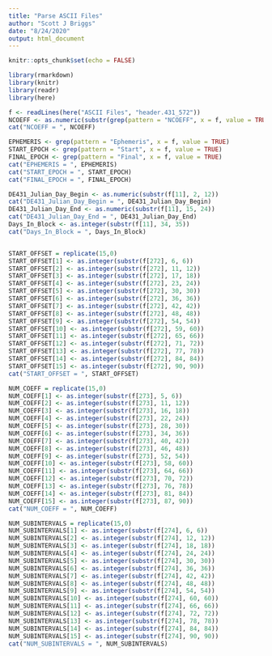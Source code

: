 ```yaml
---
title: "Parse ASCII Files"
author: "Scott J Briggs"
date: "8/24/2020"
output: html_document
---
```


```r
knitr::opts_chunk$set(echo = FALSE)
```

```r
library(rmarkdown)
library(knitr)
library(readr)
library(here)
```

```r
f <- readLines(here("ASCII Files", "header.431_572"))
NCOEFF <- as.numeric(substr(grep(pattern = "NCOEFF", x = f, value = TRUE), 24, 27))
cat("NCOEFF = ", NCOEFF)
```

```r
EPHEMERIS <- grep(pattern = "Ephemeris", x = f, value = TRUE)
START_EPOCH <- grep(pattern = "Start", x = f, value = TRUE)
FINAL_EPOCH <- grep(pattern = "Final", x = f, value = TRUE)
cat("EPHEMERIS = ", EPHEMERIS)
cat("START_EPOCH = ", START_EPOCH)
cat("FINAL_EPOCH = ", FINAL_EPOCH)
```

```r
DE431_Julian_Day_Begin <- as.numeric(substr(f[11], 2, 12))
cat("DE431_Julian_Day_Begin = ", DE431_Julian_Day_Begin)
DE431_Julian_Day_End <- as.numeric(substr(f[11], 15, 24))
cat("DE431_Julian_Day_End = ", DE431_Julian_Day_End)
Days_In_Block <- as.integer(substr(f[11], 34, 35))
cat("Days_In_Block = ", Days_In_Block)
```

```r
```

```r
START_OFFSET = replicate(15,0)
START_OFFSET[1] <- as.integer(substr(f[272], 6, 6))
START_OFFSET[2] <- as.integer(substr(f[272], 11, 12))
START_OFFSET[3] <- as.integer(substr(f[272], 17, 18))
START_OFFSET[4] <- as.integer(substr(f[272], 23, 24))
START_OFFSET[5] <- as.integer(substr(f[272], 30, 30))
START_OFFSET[6] <- as.integer(substr(f[272], 36, 36))
START_OFFSET[7] <- as.integer(substr(f[272], 42, 42))
START_OFFSET[8] <- as.integer(substr(f[272], 48, 48))
START_OFFSET[9] <- as.integer(substr(f[272], 54, 54))
START_OFFSET[10] <- as.integer(substr(f[272], 59, 60))
START_OFFSET[11] <- as.integer(substr(f[272], 65, 66))
START_OFFSET[12] <- as.integer(substr(f[272], 71, 72))
START_OFFSET[13] <- as.integer(substr(f[272], 77, 78))
START_OFFSET[14] <- as.integer(substr(f[272], 84, 84))
START_OFFSET[15] <- as.integer(substr(f[272], 90, 90))
cat("START_OFFSET = ", START_OFFSET)

NUM_COEFF = replicate(15,0)
NUM_COEFF[1] <- as.integer(substr(f[273], 5, 6))
NUM_COEFF[2] <- as.integer(substr(f[273], 11, 12))
NUM_COEFF[3] <- as.integer(substr(f[273], 16, 18))
NUM_COEFF[4] <- as.integer(substr(f[273], 22, 24))
NUM_COEFF[5] <- as.integer(substr(f[273], 28, 30))
NUM_COEFF[6] <- as.integer(substr(f[273], 34, 36))
NUM_COEFF[7] <- as.integer(substr(f[273], 40, 42))
NUM_COEFF[8] <- as.integer(substr(f[273], 46, 48))
NUM_COEFF[9] <- as.integer(substr(f[273], 52, 54))
NUM_COEFF[10] <- as.integer(substr(f[273], 58, 60))
NUM_COEFF[11] <- as.integer(substr(f[273], 64, 66))
NUM_COEFF[12] <- as.integer(substr(f[273], 70, 72))
NUM_COEFF[13] <- as.integer(substr(f[273], 76, 78))
NUM_COEFF[14] <- as.integer(substr(f[273], 81, 84))
NUM_COEFF[15] <- as.integer(substr(f[273], 87, 90))
cat("NUM_COEFF = ", NUM_COEFF)

NUM_SUBINTERVALS = replicate(15,0)
NUM_SUBINTERVALS[1] <- as.integer(substr(f[274], 6, 6))
NUM_SUBINTERVALS[2] <- as.integer(substr(f[274], 12, 12))
NUM_SUBINTERVALS[3] <- as.integer(substr(f[274], 18, 18))
NUM_SUBINTERVALS[4] <- as.integer(substr(f[274], 24, 24))
NUM_SUBINTERVALS[5] <- as.integer(substr(f[274], 30, 30))
NUM_SUBINTERVALS[6] <- as.integer(substr(f[274], 36, 36))
NUM_SUBINTERVALS[7] <- as.integer(substr(f[274], 42, 42))
NUM_SUBINTERVALS[8] <- as.integer(substr(f[274], 48, 48))
NUM_SUBINTERVALS[9] <- as.integer(substr(f[274], 54, 54))
NUM_SUBINTERVALS[10] <- as.integer(substr(f[274], 60, 60))
NUM_SUBINTERVALS[11] <- as.integer(substr(f[274], 66, 66))
NUM_SUBINTERVALS[12] <- as.integer(substr(f[274], 72, 72))
NUM_SUBINTERVALS[13] <- as.integer(substr(f[274], 78, 78))
NUM_SUBINTERVALS[14] <- as.integer(substr(f[274], 84, 84))
NUM_SUBINTERVALS[15] <- as.integer(substr(f[274], 90, 90))
cat("NUM_SUBINTERVALS = ", NUM_SUBINTERVALS)
```

```r

```
